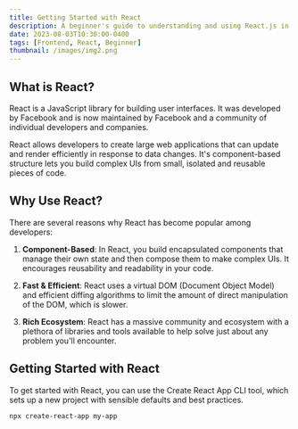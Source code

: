 ```yaml
---
title: Getting Started with React
description: A beginner's guide to understanding and using React.js in web development.
date: 2023-08-03T10:30:00-0400
tags: [Frontend, React, Beginner]
thumbnail: /images/img2.png
---
```


## What is React?

React is a JavaScript library for building user interfaces. It was developed by Facebook and is now maintained by Facebook and a community of individual developers and companies.

React allows developers to create large web applications that can update and render efficiently in response to data changes. It's component-based structure lets you build complex UIs from small, isolated and reusable pieces of code.

## Why Use React?

There are several reasons why React has become popular among developers:

1. **Component-Based**: In React, you build encapsulated components that manage their own state and then compose them to make complex UIs. It encourages reusability and readability in your code.

2. **Fast & Efficient**: React uses a virtual DOM (Document Object Model) and efficient diffing algorithms to limit the amount of direct manipulation of the DOM, which is slower.

3. **Rich Ecosystem**: React has a massive community and ecosystem with a plethora of libraries and tools available to help solve just about any problem you'll encounter.

## Getting Started with React

To get started with React, you can use the Create React App CLI tool, which sets up a new project with sensible defaults and best practices.

```bash
npx create-react-app my-app
